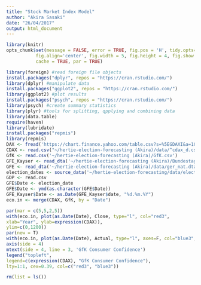 ```yaml
---
title: "Stock Market Index Model"
author: "Akira Sasaki"
date: "26/04/2017"
output: html_document
---
```


```r
library(knitr)
opts_chunk$set(message = FALSE, error = TRUE, fig.pos = 'H', tidy.opts=list(width.cutoff=65), tidy=TRUE, fig.path='figs/', cache.path='cache/graphics-', 
           fig.align='center', fig.width = 5, fig.height = 4, fig.show = 'hold',
           cache = TRUE, par = TRUE)
```

```r
library(foreign) #read foreign file objects
install.packages("dplyr", repos = "https://cran.rstudio.com/")
library(dplyr) #manipulate data
install.packages("ggplot2", repos = "https://cran.rstudio.com/")
library(ggplot2) #plot results
install.packages("psych", repos = "https://cran.rstudio.com/")
library(psych) #create summary statistics
library(plyr) #tools for splitting, qpplying and combining data
library(data.table)
require(haven)
library(lubridate)
install.packages("repmis")
library(repmis)
DAX <- fread('https://chart.finance.yahoo.com/table.csv?s=%5EGDAXI&a=10&b=26&c=1990&d=3&e=27&f=2017&g=d&ignore=.csv')
CDAX <- read.csv("~/hertie-election-forecasting (Akira)/data/^cdax_d.csv")
GfK <- read.csv('~/hertie-election-forecasting (Akira)/GfK.csv')
GFE_Kayser <- read_dta('~/hertie-election-forecasting (Akira)/BundestagForecastReplicationData.dta')
GFE <- read_dta('~/hertie-election-forecasting (Akira)/data/ger_nat.dta')
election_dates <- source_data('~/hertie-election-forecasting/data/election_dates.RData') #not working
GDP <- read.csv
GFE$Date <- election_date
GFE$Date <- ymd(as.character(GFE$Date))
GFE_Kayser$Date <- as.Date(GFE_Kayser$date, "%d.%m.%Y")
eco.in <- merge(CDAX, GfK, by = "Date")
```

```r
par(mar = c(5,5,2,5))
with(eco.in, plot(as.Date(Date), Close, type="l", col="red3",
xlab="Year", ylab=expression(CDAX)),
ylim=c(0,1200))
par(new = T)
with(eco.in, plot(as.Date(Date), Actual, type="l", axes=F, col="blue3", xlab="Year", ylab=NA, cex=1.2))
axis(side = 4)
mtext(side = 4, line = 3, 'GfK Consumer Confidence')
legend("topleft",
legend=c(expression(CDAX), "GfK Consumer Confidence"),
lty=1:1, cex=0.39, col=c("red3", "blue3"))
```

```r
rm(list = ls())
```

